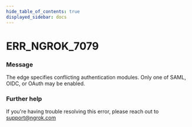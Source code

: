 ```yaml
---
hide_table_of_contents: true
displayed_sidebar: docs
---
```



# ERR_NGROK_7079

### Message

The edge specifies conflicting authentication modules. Only one of SAML, OIDC, or OAuth may be enabled.

<ErrorDetails error="err_ngrok_7079" />

### Further help

If you're having trouble resolving this error, please reach out to [support@ngrok.com](mailto:support@ngrok.com?subject=Help%20with%20ERR_NGROK_7079)

